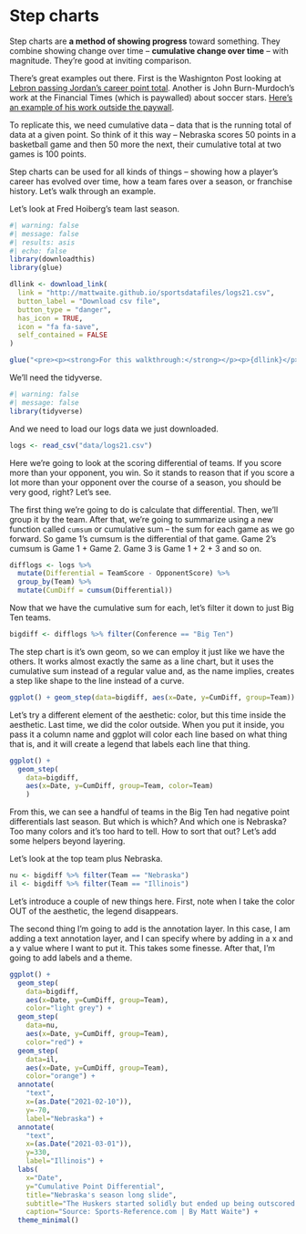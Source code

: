 # Step charts

Step charts are **a method of showing progress** toward something. They combine showing change over time -- **cumulative change over time** -- with magnitude. They're good at inviting comparison. 

There's great examples out there. First is the Washignton Post looking at [Lebron passing Jordan's career point total](https://www.washingtonpost.com/graphics/sports/lebron-james-michael-jordan-nba-scoring-list/?utm_term=.481074150849). Another is John Burn-Murdoch's work at the Financial Times (which is paywalled) about soccer stars. [Here's an example of his work outside the paywall](http://johnburnmurdoch.github.io/projects/goal-lines/CL/).

To replicate this, we need cumulative data -- data that is the running total of data at a given point. So think of it this way -- Nebraska scores 50 points in a basketball game and then 50 more the next, their cumulative total at two games is 100 points. 

Step charts can be used for all kinds of things -- showing how a player's career has evolved over time, how a team fares over a season, or franchise history. Let's walk through an example. 

Let's look at Fred Hoiberg's team last season.

```r
#| warning: false
#| message: false
#| results: asis
#| echo: false
library(downloadthis)
library(glue)

dllink <- download_link(
  link = "http://mattwaite.github.io/sportsdatafiles/logs21.csv",
  button_label = "Download csv file",
  button_type = "danger",
  has_icon = TRUE,
  icon = "fa fa-save",
  self_contained = FALSE
)

glue("<pre><p><strong>For this walkthrough:</strong></p><p>{dllink}</p></pre>")

```

We'll need the tidyverse.

```r
#| warning: false
#| message: false
library(tidyverse)
```

And we need to load our logs data we just downloaded.

```r
logs <- read_csv("data/logs21.csv")
```

Here we're going to look at the scoring differential of teams. If you score more than your opponent, you win. So it stands to reason that if you score a lot more than your opponent over the course of a season, you should be very good, right? Let's see.

The first thing we're going to do is calculate that differential. Then, we'll group it by the team. After that, we're going to summarize using a new function called `cumsum` or cumulative sum -- the sum for each game as we go forward. So game 1's cumsum is the differential of that game. Game 2's cumsum is Game 1 + Game 2. Game 3 is Game 1 + 2 + 3 and so on. 

```r
difflogs <- logs %>% 
  mutate(Differential = TeamScore - OpponentScore) %>% 
  group_by(Team) %>% 
  mutate(CumDiff = cumsum(Differential))
```

Now that we have the cumulative sum for each, let's filter it down to just Big Ten teams.

```r
bigdiff <- difflogs %>% filter(Conference == "Big Ten")
```

The step chart is it's own geom, so we can employ it just like we have the others. It works almost exactly the same as a line chart, but it uses the cumulative sum instead of a regular value and, as the name implies, creates a step like shape to the line instead of a curve.

```r
ggplot() + geom_step(data=bigdiff, aes(x=Date, y=CumDiff, group=Team))
```

Let's try a different element of the aesthetic: color, but this time inside the aesthetic. Last time, we did the color outside. When you put it inside, you pass it a column name and ggplot will color each line based on what thing that is, and it will create a legend that labels each line that thing. 

```r
ggplot() + 
  geom_step(
    data=bigdiff, 
    aes(x=Date, y=CumDiff, group=Team, color=Team)
    )
```

From this, we can see a handful of teams in the Big Ten had negative point differentials last season. But which is which? And which one is Nebraska? Too many colors and it's too hard to tell. How to sort that out? Let's add some helpers beyond layering.

Let's look at the top team plus Nebraska.

```r
nu <- bigdiff %>% filter(Team == "Nebraska")
il <- bigdiff %>% filter(Team == "Illinois")
```

Let's introduce a couple of new things here. First, note when I take the color OUT of the aesthetic, the legend disappears. 

The second thing I'm going to add is the annotation layer. In this case, I am adding a text annotation layer, and I can specify where by adding in a x and a y value where I want to put it. This takes some finesse. After that, I'm going to add labels and a theme. 

```r
ggplot() + 
  geom_step(
    data=bigdiff, 
    aes(x=Date, y=CumDiff, group=Team), 
    color="light grey") +
  geom_step(
    data=nu, 
    aes(x=Date, y=CumDiff, group=Team), 
    color="red") + 
  geom_step(
    data=il, 
    aes(x=Date, y=CumDiff, group=Team), 
    color="orange") +
  annotate(
    "text", 
    x=(as.Date("2021-02-10")), 
    y=-70, 
    label="Nebraska") +
  annotate(
    "text", 
    x=(as.Date("2021-03-01")), 
    y=330, 
    label="Illinois") +
  labs(
    x="Date", 
    y="Cumulative Point Differential", 
    title="Nebraska's season long slide", 
    subtitle="The Huskers started solidly but ended up being outscored by more than any other Big Ten team.", 
    caption="Source: Sports-Reference.com | By Matt Waite") +
  theme_minimal()
```


